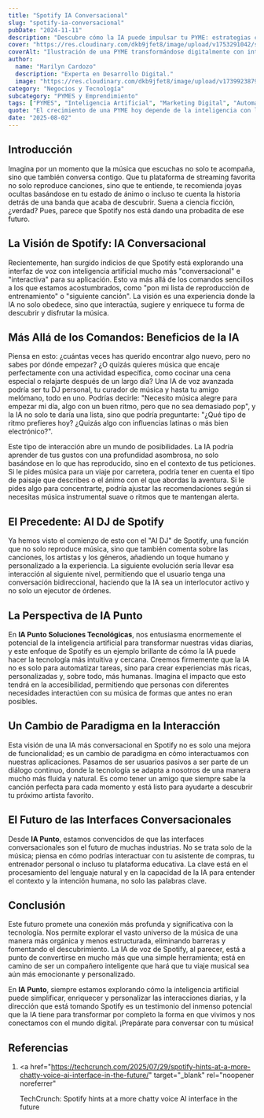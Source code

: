 ```yaml
---
title: "Spotify IA Conversacional"
slug: "spotify-ia-conversacional"
pubDate: "2024-11-11"
description: "Descubre cómo la IA puede impulsar tu PYME: estrategias concretas de marketing, automatización y datos para aumentar ventas."
cover: "https://res.cloudinary.com/dkb9jfet8/image/upload/v1753291042/small-business_kk56r6.jpg"
coverAlt: "Ilustración de una PYME transformándose digitalmente con inteligencia artificial."
author:
  name: "Marilyn Cardozo"
  description: "Experta en Desarrollo Digital."
  image: "https://res.cloudinary.com/dkb9jfet8/image/upload/v1739923879/marilyn_s2mi4a.png"
category: "Negocios y Tecnología"
subcategory: "PYMES y Emprendimiento"
tags: ["PYMES", "Inteligencia Artificial", "Marketing Digital", "Automatización", "Ventas"]
quote: "El crecimiento de una PYME hoy depende de la inteligencia con la que se aplican datos, IA y estrategia. — Sergio Rondón"
date: "2025-08-02"
---
```




<h2 id="introduccion">Introducción</h2>

Imagina por un momento que la música que escuchas no solo te acompaña, sino que también conversa contigo. Que tu plataforma de streaming favorita no solo reproduce canciones, sino que te entiende, te recomienda joyas ocultas basándose en tu estado de ánimo o incluso te cuenta la historia detrás de una banda que acaba de descubrir. Suena a ciencia ficción, ¿verdad? Pues, parece que Spotify nos está dando una probadita de ese futuro.

<h2 id="la-vision-de-spotify-ia-conversacional">
  La Visión de Spotify: IA Conversacional
</h2>

Recientemente, han surgido indicios de que Spotify está explorando una interfaz de voz con inteligencia artificial mucho más "conversacional" e "interactiva" para su aplicación. Esto va más allá de los comandos sencillos a los que estamos acostumbrados, como "pon mi lista de reproducción de entrenamiento" o "siguiente canción". La visión es una experiencia donde la IA no solo obedece, sino que interactúa, sugiere y enriquece tu forma de descubrir y disfrutar la música.

<h2 id="mas-alla-de-los-comandos-beneficios-de-la-ia">
  Más Allá de los Comandos: Beneficios de la IA
</h2>

Piensa en esto: ¿cuántas veces has querido encontrar algo nuevo, pero no sabes por dónde empezar? ¿O quizás quieres música que encaje perfectamente con una actividad específica, como cocinar una cena especial o relajarte después de un largo día? Una IA de voz avanzada podría ser tu DJ personal, tu curador de música y hasta tu amigo melómano, todo en uno. Podrías decirle: "Necesito música alegre para empezar mi día, algo con un buen ritmo, pero que no sea demasiado pop", y la IA no solo te daría una lista, sino que podría preguntarte: "¿Qué tipo de ritmo prefieres hoy? ¿Quizás algo con influencias latinas o más bien electrónico?".

Este tipo de interacción abre un mundo de posibilidades. La IA podría aprender de tus gustos con una profundidad asombrosa, no solo basándose en lo que has reproducido, sino en el contexto de tus peticiones. Si le pides música para un viaje por carretera, podría tener en cuenta el tipo de paisaje que describes o el ánimo con el que abordas la aventura. Si le pides algo para concentrarte, podría ajustar las recomendaciones según si necesitas música instrumental suave o ritmos que te mantengan alerta.

<h2 id="el-precedente-ai-dj-de-spotify">El Precedente: AI DJ de Spotify</h2>

Ya hemos visto el comienzo de esto con el "AI DJ" de Spotify, una función que no solo reproduce música, sino que también comenta sobre las canciones, los artistas y los géneros, añadiendo un toque humano y personalizado a la experiencia. La siguiente evolución sería llevar esa interacción al siguiente nivel, permitiendo que el usuario tenga una conversación bidireccional, haciendo que la IA sea un interlocutor activo y no solo un ejecutor de órdenes.

<h2 id="la-perspectiva-de-ia-punto">La Perspectiva de IA Punto</h2>

En **IA Punto Soluciones Tecnológicas**, nos entusiasma enormemente el potencial de la inteligencia artificial para transformar nuestras vidas diarias, y este enfoque de Spotify es un ejemplo brillante de cómo la IA puede hacer la tecnología más intuitiva y cercana. Creemos firmemente que la IA no es solo para automatizar tareas, sino para crear experiencias más ricas, personalizadas y, sobre todo, más humanas. Imagina el impacto que esto tendrá en la accesibilidad, permitiendo que personas con diferentes necesidades interactúen con su música de formas que antes no eran posibles.

<h2 id="un-cambio-de-paradigma-en-la-interaccion">
  Un Cambio de Paradigma en la Interacción
</h2>

Esta visión de una IA más conversacional en Spotify no es solo una mejora de funcionalidad; es un cambio de paradigma en cómo interactuamos con nuestras aplicaciones. Pasamos de ser usuarios pasivos a ser parte de un diálogo continuo, donde la tecnología se adapta a nosotros de una manera mucho más fluida y natural. Es como tener un amigo que siempre sabe la canción perfecta para cada momento y está listo para ayudarte a descubrir tu próximo artista favorito.

<h2 id="el-futuro-de-las-interfaces-conversacionales">
  El Futuro de las Interfaces Conversacionales
</h2>

Desde **IA Punto**, estamos convencidos de que las interfaces conversacionales son el futuro de muchas industrias. No se trata solo de la música; piensa en cómo podrías interactuar con tu asistente de compras, tu entrenador personal o incluso tu plataforma educativa. La clave está en el procesamiento del lenguaje natural y en la capacidad de la IA para entender el contexto y la intención humana, no solo las palabras clave.

<h2 id="conclusion">Conclusión</h2>

Este futuro promete una conexión más profunda y significativa con la tecnología. Nos permite explorar el vasto universo de la música de una manera más orgánica y menos estructurada, eliminando barreras y fomentando el descubrimiento. La IA de voz de Spotify, al parecer, está a punto de convertirse en mucho más que una simple herramienta; está en camino de ser un compañero inteligente que hará que tu viaje musical sea aún más emocionante y personalizado.

En **IA Punto**, siempre estamos explorando cómo la inteligencia artificial puede simplificar, enriquecer y personalizar las interacciones diarias, y la dirección que está tomando Spotify es un testimonio del inmenso potencial que la IA tiene para transformar por completo la forma en que vivimos y nos conectamos con el mundo digital. ¡Prepárate para conversar con tu música!

<h2 id="referencias">Referencias</h2>

1.  <a
      href="https://techcrunch.com/2025/07/29/spotify-hints-at-a-more-chatty-voice-ai-interface-in-the-future/"
      target="_blank"
      rel="noopener noreferrer"
    >
      TechCrunch: Spotify hints at a more chatty voice AI interface in the
      future
    </a>
